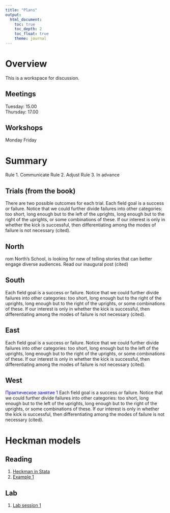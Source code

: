 ```yaml
---
title: "Plans"
output: 
  html_document:
    toc: true
    toc_depth: 2
    toc_float: true
    theme: journal
---
```


# Overview 

This is a workspace for discussion. 

## Meetings 

Tuesday: 15.00 \
Thursday: 17.00 

## Workshops

Monday
Friday

# Summary 

Rule 1. Communicate 
Rule 2. Adjust 
Rule 3. In advance 

## Trials (from the book)

There are two possible outcomes for each trial. Each field goal is a success or failure. Notice that we could further divide failures into other categories: too short, long enough but to the left of the uprights, long enough but to the right of the uprights, or some combinations of these. If our interest is only in whether the kick is successful, then differentiating among the modes of failure is not necessary (cited).

## North 

rom North's School, is looking for new of telling stories that can better engage diverse audiences. Read our inaugural post (cited)

## South 

Each field goal is a success or failure. Notice that we could further divide failures into other categories: too short, long enough but to the right of the uprights, long enough but to the right of the uprights, or some combinations of these. If our interest is only in whether the kick is successful, then differentiating among the modes of failure is not necessary (cited). 

## East 

Each field goal is a success or failure. Notice that we could further divide failures into other categories: too short, long enough but to the left of the uprights, long enough but to the right of the uprights, or some combinations of these. If our interest is only in whether the kick is successful, then differentiating among the modes of failure is not necessary (cited).

## West 

<font color='blue'>Практическое занятие 1 </font>Each field goal is a success or failure. Notice that we could further divide failures into other categories: too short, long enough but to the left of the uprights, long enough but to the right of the uprights, or some combinations of these. If our interest is only in whether the kick is successful, then differentiating among the modes of failure is not necessary (cited).

# Heckman models

## Reading

1) [Heckman in Stata](https://www.stata.com/manuals13/rheckman.pdf)
2) <a href="Heckman_example_1.pdf" title=>Example 1</a> <i class="fa fa-camera-retro fa-2x"></i> 

## Lab 

1) <a href="lab1.R" title=>Lab session 1</a> 
